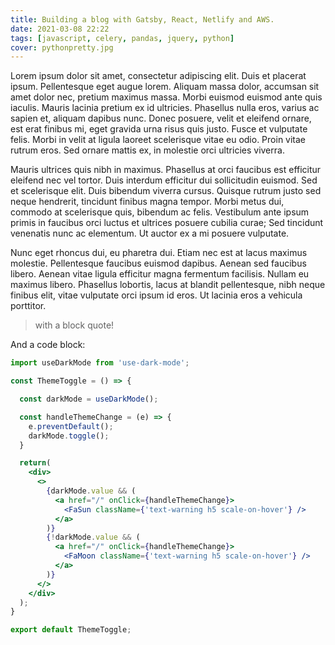 ```yaml
---
title: Building a blog with Gatsby, React, Netlify and AWS.
date: 2021-03-08 22:22
tags: [javascript, celery, pandas, jquery, python]
cover: pythonpretty.jpg
---
```


Lorem ipsum dolor sit amet, consectetur adipiscing elit. Duis et placerat ipsum. Pellentesque eget augue lorem. 
Aliquam massa dolor, accumsan sit amet dolor nec, pretium maximus massa. Morbi euismod euismod ante quis iaculis. 
Mauris lacinia pretium ex id ultricies. Phasellus nulla eros, varius ac sapien et, aliquam dapibus nunc. Donec 
posuere, velit et eleifend ornare, est erat finibus mi, eget gravida urna risus quis justo. Fusce et vulputate 
felis. Morbi in velit at ligula laoreet scelerisque vitae eu odio. Proin vitae rutrum eros. Sed ornare mattis 
ex, in molestie orci ultricies viverra.

Mauris ultrices quis nibh in maximus. Phasellus at orci faucibus est efficitur eleifend nec vel tortor. Duis 
interdum efficitur dui sollicitudin euismod. Sed et scelerisque elit. Duis bibendum viverra cursus. Quisque 
rutrum justo sed neque hendrerit, tincidunt finibus magna tempor. Morbi metus dui, commodo at scelerisque quis, 
bibendum ac felis. Vestibulum ante ipsum primis in faucibus orci luctus et ultrices posuere cubilia curae; Sed 
tincidunt venenatis nunc ac elementum. Ut auctor ex a mi posuere vulputate.

Nunc eget rhoncus dui, eu pharetra dui. Etiam nec est at lacus maximus molestie. Pellentesque faucibus euismod 
dapibus. Aenean sed faucibus libero. Aenean vitae ligula efficitur magna fermentum facilisis. Nullam eu maximus 
libero. Phasellus lobortis, lacus at blandit pellentesque, nibh neque finibus elit, vitae vulputate orci ipsum id 
eros. Ut lacinia eros a vehicula porttitor. 


> with a block quote!


And a code block:


```jsx
import useDarkMode from 'use-dark-mode';

const ThemeToggle = () => {

  const darkMode = useDarkMode();

  const handleThemeChange = (e) => {
    e.preventDefault();
    darkMode.toggle();
  }

  return(
    <div>
      <>
        {darkMode.value && (
          <a href="/" onClick={handleThemeChange}>
            <FaSun className={'text-warning h5 scale-on-hover'} />
          </a>
        )}
        {!darkMode.value && (
          <a href="/" onClick={handleThemeChange}>
            <FaMoon className={'text-warning h5 scale-on-hover'} />
          </a>
        )}
      </>
    </div>
  );
}

export default ThemeToggle;
```
